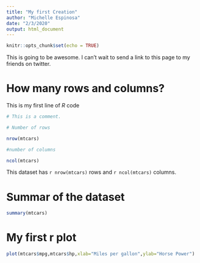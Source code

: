 ```yaml
---
title: "My first Creation"
author: "Michelle Espinosa"
date: "2/3/2020"
output: html_document
---
```


```r
knitr::opts_chunk$set(echo = TRUE)
```


This is going to be awesome. I can't wait to send a link to this page to my friends on twitter.

# How many rows and columns?

This is my first line of *R* code

```r
# This is a comment. 

# Number of rows

nrow(mtcars)

#number of columns

ncol(mtcars)

```
This dataset has `r nrow(mtcars)` rows and `r ncol(mtcars)` columns.

# Summar of the dataset
```r
summary(mtcars)
```


# My first r plot

```r
plot(mtcars$mpg,mtcars$hp,xlab="Miles per gallon",ylab="Horse Power")
```





